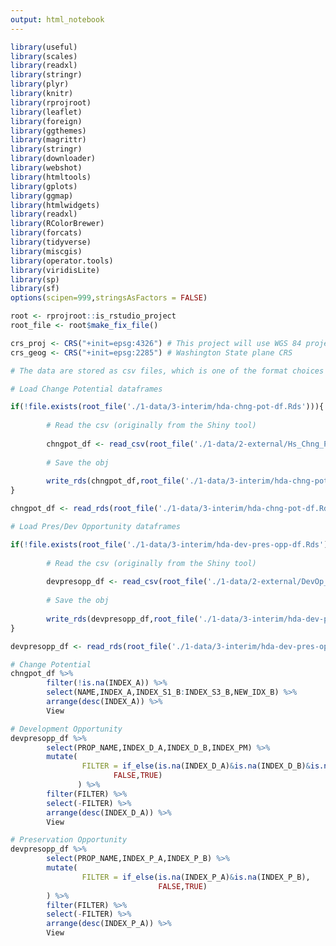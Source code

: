 ```yaml
---
output: html_notebook
---
```


```r

library(useful)  
library(scales)
library(readxl) 
library(stringr)  
library(plyr)
library(knitr)
library(rprojroot) 
library(leaflet)
library(foreign)
library(ggthemes)
library(magrittr)
library(stringr)
library(downloader)
library(webshot)
library(htmltools)
library(gplots)
library(ggmap) 
library(htmlwidgets)
library(readxl) 
library(RColorBrewer)
library(forcats)
library(tidyverse)
library(miscgis)
library(operator.tools) 
library(viridisLite) 
library(sp)
library(sf)
options(scipen=999,stringsAsFactors = FALSE)

root <- rprojroot::is_rstudio_project
root_file <- root$make_fix_file()

crs_proj <- CRS("+init=epsg:4326") # This project will use WGS 84 projected coordinate system
crs_geog <- CRS("+init=epsg:2285") # Washington State plane CRS
```


```r

# The data are stored as csv files, which is one of the format choices that the Shiny interface can output

# Load Change Potential dataframes

if(!file.exists(root_file('./1-data/3-interim/hda-chng-pot-df.Rds'))){
        
        # Read the csv (originally from the Shiny tool)
        
        chngpot_df <- read_csv(root_file('./1-data/2-external/Hs_Chng_Pot_2016-06-10.csv'))
        
        # Save the obj
        
        write_rds(chngpot_df,root_file('./1-data/3-interim/hda-chng-pot-df.Rds'))
}

chngpot_df <- read_rds(root_file('./1-data/3-interim/hda-chng-pot-df.Rds'))

# Load Pres/Dev Opportunity dataframes

if(!file.exists(root_file('./1-data/3-interim/hda-dev-pres-opp-df.Rds'))){
        
        # Read the csv (originally from the Shiny tool)
        
        devpresopp_df <- read_csv(root_file('./1-data/2-external/DevOp_2016-06-10.csv'))
        
        # Save the obj
        
        write_rds(devpresopp_df,root_file('./1-data/3-interim/hda-dev-pres-opp-df.Rds'))
}

devpresopp_df <- read_rds(root_file('./1-data/3-interim/hda-dev-pres-opp-df.Rds'))

```


```r

# Change Potential
chngpot_df %>% 
        filter(!is.na(INDEX_A)) %>% 
        select(NAME,INDEX_A,INDEX_S1_B:INDEX_S3_B,NEW_IDX_B) %>%
        arrange(desc(INDEX_A)) %>% 
        View

# Development Opportunity
devpresopp_df %>% 
        select(PROP_NAME,INDEX_D_A,INDEX_D_B,INDEX_PM) %>% 
        mutate(
                FILTER = if_else(is.na(INDEX_D_A)&is.na(INDEX_D_B)&is.na(INDEX_PM),
                       FALSE,TRUE)
               ) %>% 
        filter(FILTER) %>% 
        select(-FILTER) %>% 
        arrange(desc(INDEX_D_A)) %>% 
        View

# Preservation Opportunity
devpresopp_df %>% 
        select(PROP_NAME,INDEX_P_A,INDEX_P_B) %>% 
        mutate(
                FILTER = if_else(is.na(INDEX_P_A)&is.na(INDEX_P_B),
                                 FALSE,TRUE)
        ) %>% 
        filter(FILTER) %>% 
        select(-FILTER) %>% 
        arrange(desc(INDEX_P_A)) %>% 
        View


```


